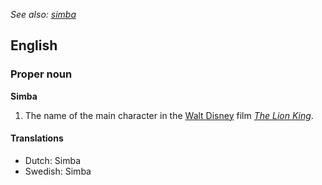 ''See also: [[simba]]''

==English==

===Proper noun===
'''Simba'''

# The name of the main character in the [[w:Walt Disney|Walt Disney]] film ''[[w:The Lion King|The Lion King]]''.

====Translations====
*Dutch: Simba
*Swedish: Simba